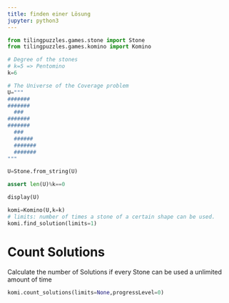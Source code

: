 ```yaml
---
title: finden einer Lösung
jupyter: python3
---
```




```python
from tilingpuzzles.games.stone import Stone
from tilingpuzzles.games.komino import Komino

# Degree of the stones
# k=5 => Pentomino
k=6

# The Universe of the Coverage problem
U="""
#######
#######
  ###
#######
#######
  ###
  ######
  #######
  #######
"""

U=Stone.from_string(U)

assert len(U)%k==0

display(U)

komi=Komino(U,k=k)
# limits: number of times a stone of a certain shape can be used.
komi.find_solution(limits=1)
```

# Count Solutions 
Calculate the number of Solutions if every Stone can be used a unlimited amount of time


```python

komi.count_solutions(limits=None,progressLevel=0)

```

